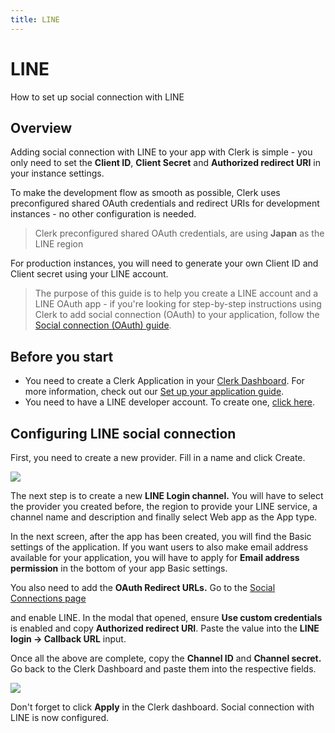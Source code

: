 ---
title: LINE
---

# LINE

How to set up social connection with LINE

## Overview

Adding social connection with LINE to your app with Clerk is simple - you only need to set the **Client ID**, **Client Secret** and **Authorized redirect URI** in your instance settings.

To make the development flow as smooth as possible, Clerk uses  preconfigured shared OAuth credentials and redirect URIs for development instances - no other configuration is needed.

> Clerk preconfigured shared OAuth credentials, are using **Japan** as the LINE region

For production instances, you will need to generate your own Client ID and Client secret using your LINE account.

> The purpose of this guide is to help you create a LINE account and a LINE  OAuth app - if you're looking for step-by-step instructions using Clerk  to add social connection (OAuth) to your application, follow the [Social connection (OAuth) guide](https://clerk.com/docs/authentication/social-connections-oauth).

## Before you start

- You need to create a Clerk Application in your [Clerk Dashboard](https://dashboard.clerk.dev/). For more information, check out our [Set up your application guide](/get-started/setup-clerk).
- You need to have a LINE developer account. To create one, [click here](https://developers.line.biz/en/).

## Configuring LINE social connection

First, you need to create a new provider. Fill in a name and click Create.

![](./line/3ad738aa92914c9e778ee4cd861ed0cf5cf34d03-1909x779.png)

The next step is to create a new **LINE Login channel.** You will have to select the provider you created before, the region to  provide your LINE service, a channel name and description and finally  select Web app as the App type.

In  the next screen, after the app has been created, you will find the Basic settings of the application. If you want users to also make email  address available for your application, you will have to apply for **Email address permission**  in the bottom of your app Basic settings.

You also need to add the **OAuth Redirect URLs.** Go to the [Social Connections page](https://dashboard.clerk.dev/last-active?path=authentication/social)

and enable LINE. In the modal that opened, ensure **Use custom credentials** is enabled and copy **Authorized redirect URI**. Paste the value into the **LINE login -> Callback URL** input.

Once all the above are complete, copy the **Channel ID** and **Channel secret.** Go back to the Clerk Dashboard and paste them into the respective fields.

![](./line/fcec2741d1d9210fd18ab94415e50253ef7eb77f-1908x782.png)

Don't forget to click **Apply** in the Clerk dashboard. Social connection with LINE is now configured.
